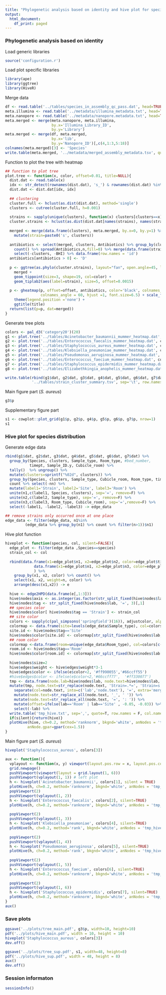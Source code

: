 ```yaml
---
title: "Phylogenetic analysis based on identity and hive plot for species distribution"
output:
  html_document:
    df_print: paged
---
```


### Phylogenetic analysis based on identity

Load generic libraries
```r
source('configuration.r')
```

Load plot specific libraries
```r
library(ape)
library(ggtree)
library(HiveR)
```

Merge data
```r
df <- read.table('../tables/species_in_assembly_qc_pass.dat', head=TRUE, stringsAsFactors = FALSE, comment.char = '!')
meta.illumina <- read.table('../metadata/illumina_metadata.txt', head=TRUE)[,-2]
meta.nanopore <- read.table('../metadata/nanopore.metadata.txt', head=TRUE, sep='\t', strip.white = TRUE)
meta.merged <- merge(meta.nanopore, meta.illumina,
                     by.x='Illumina_Library_ID',
                     by.y='Library')
meta.merged <- merge(df, meta.merged,
                     by.x='lib',
                     by.y='Nanopore_ID')[,c(4,1:3,5:18)]
colnames(meta.merged)[3] <- 'Species'
write.table(meta.merged, '../metadata/merged_assembly_metadata.tsv', quote=F, row.names = F, col.names = T, sep='\t')
```


Function to plot the tree with heatmap
```r
## function to plot tree
plot.tree <- function(x, color, offset=0.01, title=NULL){
  dist.dat <- read.table(x)
  idx <- str_detect(rownames(dist.dat), 's_') & rownames(dist.dat) %in% meta.merged[,1]
  dist.dat <- dist.dat[idx, idx]
  
  ## clustering
  cluster.full <- hclust(as.dist(dist.dat), method='single')
  clusters <- cutree(cluster.full, h=0.001)
  
  strains <- sapply(unique(clusters), function(x) clusters[clusters==x][1])
  cluster.strains <- hclust(as.dist(dist.dat[names(strains), names(strains)]), method='single')
  
  merged <- merge(data.frame(clusters), meta.merged, by.x=0, by.y=1) %>%  
    mutate(strain=paste0('s', clusters))
  
  antibiotics <- select(merged, clusters, Antibiotics) %>% group_by(clusters, Antibiotics) %>% 
    count() %>% spread(Antibiotics,n,fill=0) %>% merge(data.frame(strains, id=names(strains)), by.x=1, by.y=1) %>% 
    select(-clusters, -BHI) %>% data.frame(row.names = 'id')
  antibiotics[antibiotics > 0] <- 'D'
  
  p <- ggtree(as.phylo(cluster.strains), layout="fan", open.angle=45, lwd=1.5) %<+%
    merged + 
    geom_tippoint(size=3, shape=19, col=color) +
    geom_tiplab2(aes(label=strain), size=5, offset=0.0015)
  
  p <- gheatmap(p, offset=offset, antibiotics, color='black', colnames_offset_y = 0.3,##colnames_offset_x=10,
                colnames_angle = 60, hjust =1, font.size=6.5) + scale_fill_manual(values=c('white', color)) + 
    theme(legend.position ='none') + 
    ggtitle(title)
  return(list(p=p, dat=merged))
}
```

Generate tree plots
```r
colors <- pal_d3('category20')(20)
g1 <- plot.tree('../tables/Acinetobacter_baumannii_mummer_heatmap.dat', colors[1], 0.007, 'Acinetobacter baumannii')
g2 <- plot.tree('../tables/Enterococcus_faecalis_mummer_heatmap.dat', colors[2], 0.004, 'Enterococcus faecalis')
g3 <- plot.tree('../tables/Staphylococcus_aureus_mummer_heatmap.dat', colors[3], 0.005, 'Staphylococcus aureus')
g4 <- plot.tree('../tables/Klebsiella_pneumoniae_mummer_heatmap.dat', colors[4], 0.005, 'Klebsiella pneumoniae')
g5 <- plot.tree('../tables/Pseudomonas_aeruginosa_mummer_heatmap.dat', colors[5], 0.004, 'Pseudomonas aeruginosa')
g6 <- plot.tree('../tables/Enterococcus_faecium_mummer_heatmap.dat', colors[6], 0.005, 'Enterococcus faecium')
g7 <- plot.tree('../tables/Staphylococcus_epidermidis_mummer_heatmap.dat', colors[7], 0.004, 'Staphylococcus epidermidis')
g8 <- plot.tree('../tables/Elizabethkingia_anophelis_mummer_heatmap.dat', colors[8], 0.004, 'Elizabethkingia anophelis')

write.table(rbind(g1$dat, g2$dat, g3$dat, g4$dat, g5$dat, g6$dat, g7$dat, g8$dat), 
            '../tables/strain_cluster_summary.tsv', sep='\t', row.names = F, col.names = T, quote=F)
```

Main figure part (*S. aureus*)

```r
g3$p
```

Supplementary figure part
```r
s1 <- cowplot::plot_grid(g1$p, g2$p, g4$p, g5$p, g6$p, g7$p, nrow=1)
s1
```


### Hive plot for species distribution

Generate edge data
```r
rbind(g1$dat, g2$dat, g3$dat, g4$dat, g5$dat, g6$dat, g7$dat) %>%
  group_by(Species, clusters, Sample_type, Room_type, #bed_number,
           timept, Sample_ID.y, Cubicle_room) %>%
  tally()  %>% ungroup() %>% 
  mutate(clusters=sprintf("%02d", clusters)) %>% 
  group_by(Species, clusters, Sample_type, Cubicle_room, Room_type, timept) %>% 
  count %>% select(-nn) %>% 
  mutate(label1='Strain', label2='Site', label3='Room') %>% 
  unite(n1,c(label1, Species, clusters), sep='=', remove=F) %>% 
  unite(n2,c(label2, Sample_type), sep='=', remove=F) %>% 
  unite(n3,c(label3, Room_type, Cubicle_room), sep='=',remove=F) %>% 
  select(-label1, -label2, -label3) -> edge_data

## remove strains only occurred once at one place
edge_data <- filter(edge_data, n1%in% 
         (edge_data %>% group_by(n1) %>% count %>% filter(n>1))$n1)
```

Hive plot function
```r
hiveplot <- function(species, col, silent=FALSE){ 
  edge_plot <- filter(edge_data ,Species==species)
  strain_col <- col
  
  rbind(data.frame(x1=edge_plot$n1, x2=edge_plot$n2, color=edge_plot$timept) ,
             data.frame(x1=edge_plot$n1, x2=edge_plot$n3, color=edge_plot$timept)
             ) %>% 
    group_by(x1, x2, color) %>% count() %>% 
    select(x1, x2, weight=n, color) %>% 
    arrange(desc(x1,x2)) -> e
  
  hive <- edge2HPD(data.frame(e[,1:3]))
  hive$nodes$axis <- as.integer(as.factor(str_split_fixed(hive$nodes$lab, '=', 2)[,1]))
  hive$nodes$tag <- str_split_fixed(hive$nodes$lab, '=', 3)[,1] 
  ## species color
  hive$nodes$color[ hive$nodes$tag == 'Strain'] <- strain_col
  ## site color
  colors <- sapply(c(pal_simpsons('springfield')(16)), adjustcolor, alpha.f=0.9)
  colormap <- data.frame(site=levels(edge_data$Sample_type), col=colors[1:9], row.names = 1, stringsAsFactors = F)
  site.id <- hive$nodes$tag=='Site'
  hive$nodes$color[site.id] <- colormap[str_split_fixed(hive$nodes$lab, '=', 2)[site.id, 2], ]
  ## room color
  colormap <-data.frame(room=unique(edge_data$Room_type), col=colors[c(13,15,16)], row.names = 1, stringsAsFactors = F)
  room.id <- hive$nodes$tag=='Room'
  hive$nodes$color[room.id] <- colormap[str_split_fixed(hive$nodes$lab[room.id], '=', 3)[,2], ]
  
  hive$nodes$size=2
  hive$edges$weight <- hive$edges$weight*3-1
  hive$edges$color <- ifelse(e$color<2, '#ff990055','#66ccff55')
  #hive$edges$color <- ifelse(e$color<2,'#66ccff77',  '#ff330077')
  tmp <- data.frame(node.lab=hive$nodes$lab, node.text=hive$nodes$lab, angle=0, radius=0, offset=0, hjust=1, vjust=0.5)
  mutate(tmp, node.text=str_replace(node.text, 'Strain=.*=', 'Strain=s')) %>% 
    separate(col=node.text, into=c('lab','node.text'), '=', extra='merge') %>% 
    mutate(node.text=str_replace_all(node.text, '_', ' ')) %>% 
    mutate(node.text=str_replace_all(node.text, '=', ': ')) %>% 
    mutate(offset=ifelse(lab=='Room' | lab=='Site' , -0.05, -0.03)) %>% 
    select(-lab) %>% 
  write.table('tmp_hive.txt', sep=',', quote=T, row.names = F, col.names = T)
  if(silent){return(hive)}
  plotHive(hive, ch=0.2, method='ranknorm', bkgnd='white', anNodes = 'tmp_hive.txt',
          anNode.gpar=gpar(cex=1.5))
}
```

Main figure part (*S. aureus*)
```r
hiveplot('Staphylococcus_aureus', colors[3])
```



```r
aux <- function(){
  vplayout <- function(x, y) viewport(layout.pos.row = x, layout.pos.col = y)
  grid.newpage()
  pushViewport(viewport(layout = grid.layout(1, 6)))
  pushViewport(vplayout(1, 1)) # left plot
  h <- hiveplot('Acinetobacter_baumannii', colors[1], silent = TRUE)
  plotHive(h, ch=0.2, method='ranknorm', bkgnd='white', anNodes = 'tmp_hive.txt', np=FALSE,anNode.gpar=gpar(cex=1.5))
  popViewport(2)
  pushViewport(vplayout(1, 2))
  h <- hiveplot('Enterococcus_faecalis', colors[2], silent=TRUE)
  plotHive(h, ch=0.2, method='ranknorm', bkgnd='white', anNodes = 'tmp_hive.txt', np=FALSE,anNode.gpar=gpar(cex=1.5))
  
  popViewport(2)
  pushViewport(vplayout(1, 3))
  h <- hiveplot('Klebsiella_pneumoniae', colors[4], silent=TRUE)
  plotHive(h, ch=0.2, method='rank', bkgnd='white', anNodes = 'tmp_hive.txt', np=FALSE,anNode.gpar=gpar(cex=1.5))
  
  popViewport(2)
  pushViewport(vplayout(1, 4))
  h <- hiveplot('Pseudomonas_aeruginosa', colors[5], silent=TRUE)
  plotHive(h, ch=0.2, method='rank', bkgnd='white', anNodes = 'tmp_hive.txt', np=FALSE,anNode.gpar=gpar(cex=1.5))
  
  popViewport(2)
  pushViewport(vplayout(1, 5))
  h <- hiveplot('Enterococcus_faecium', colors[6], silent=TRUE)
  plotHive(h, ch=0.2, method='ranknorm', bkgnd='white', anNodes = 'tmp_hive.txt', np=FALSE,anNode.gpar=gpar(cex=1.5))
  
  popViewport(2)
  pushViewport(vplayout(1, 6))
  h <- hiveplot('Staphylococcus_epidermidis', colors[7], silent=TRUE)
  plotHive(h, ch=0.2, method='ranknorm', bkgnd='white', anNodes = 'tmp_hive.txt', np=FALSE,anNode.gpar=gpar(cex=1.5))
}
aux()
```


### Save plots
```r
ggsave('../plots/tree_main.pdf', g3$p, width=10, height=10)
pdf('../plots/hive_main.pdf', width = 10, height = 10)
hiveplot('Staphylococcus_aureus', colors[3])
dev.off()

ggsave('../plots/tree_sup.pdf', s1, width=48, height=8)
pdf('../plots/hive_sup.pdf', width = 48, height = 8)
aux()
dev.off()
```

### Session informaton
```r
sessionInfo()
```

